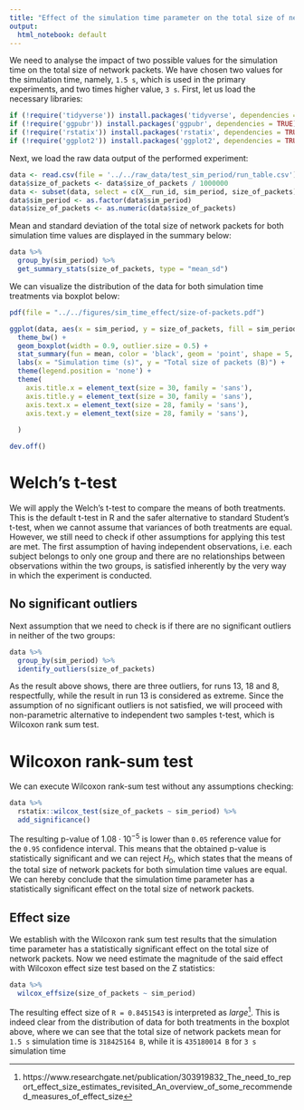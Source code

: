 ```yaml
---
title: "Effect of the simulation time parameter on the total size of network packets"
output:
  html_notebook: default
---
```


We need to analyse the impact of two possible values for the simulation time on the total size of network packets. We have chosen two values for the simulation time, namely, `1.5 s`, which is used in the primary experiments, and two times higher value, `3 s`. First, let us load the necessary libraries:
```r
if (!require('tidyverse')) install.packages('tidyverse', dependencies = TRUE); library('tidyverse')
if (!require('ggpubr')) install.packages('ggpubr', dependencies = TRUE); library('ggpubr')
if (!require('rstatix')) install.packages('rstatix', dependencies = TRUE); library('rstatix')
if (!require('ggplot2')) install.packages('ggplot2', dependencies = TRUE); library('ggplot2')
```

Next, we load the raw data output of the performed experiment:
```r
data <- read.csv(file = '../../raw_data/test_sim_period/run_table.csv')
data$size_of_packets <- data$size_of_packets / 1000000
data <- subset(data, select = c(X__run_id, sim_period, size_of_packets))
data$sim_period <- as.factor(data$sim_period)
data$size_of_packets <- as.numeric(data$size_of_packets)
```

Mean and standard deviation of the total size of network packets for both simulation time values are displayed in the summary below:
```r
data %>%
  group_by(sim_period) %>%
  get_summary_stats(size_of_packets, type = "mean_sd")
```

We can visualize the distribution of the data for both simulation time treatments via boxplot below:
```r
pdf(file = "../../figures/sim_time_effect/size-of-packets.pdf")

ggplot(data, aes(x = sim_period, y = size_of_packets, fill = sim_period)) +
  theme_bw() + 
  geom_boxplot(width = 0.9, outlier.size = 0.5) + 
  stat_summary(fun = mean, color = 'black', geom = 'point', shape = 5, size = 1.5) +
  labs(x = "Simulation time (s)", y = "Total size of packets (B)") +
  theme(legend.position = 'none') +
  theme(
    axis.title.x = element_text(size = 30, family = 'sans'),
    axis.title.y = element_text(size = 30, family = 'sans'),
    axis.text.x = element_text(size = 28, family = 'sans'),
    axis.text.y = element_text(size = 28, family = 'sans'),
    
  )

dev.off()
```

# Welch's t-test

We will apply the Welch's t-test to compare the means of both treatments. This is the default t-test in R and the safer alternative to standard Student's t-test, when we cannot assume that variances of both treatments are equal. However, we still need to check if other assumptions for applying this test are met. The first assumption of having independent observations, i.e. each subject belongs to only one group and there are no relationships between observations within the two groups, is satisfied inherently by the very way in which the experiment is conducted.

## No significant outliers

Next assumption that we need to check is if there are no significant outliers in neither of the two groups:
```r
data %>% 
  group_by(sim_period) %>%
  identify_outliers(size_of_packets)
```

As the result above shows, there are three outliers, for runs 13, 18 and 8, respectfully, while the result in run 13 is considered as extreme. Since the assumption of no significant outliers is not satisfied, we will proceed with non-parametric alternative to independent two samples t-test, which is Wilcoxon rank sum test.

# Wilcoxon rank-sum test

We can execute Wilcoxon rank-sum test without any assumptions checking:

```r
data %>%
  rstatix::wilcox_test(size_of_packets ~ sim_period) %>%
  add_significance()
```
The resulting p-value of $1.08 \cdot 10^{-5}$ is lower than `0.05` reference value for the `0.95` confidence interval. This means that the obtained p-value is statistically significant and we can reject $H_0$, which states that the means of the total size of network packets for both simulation time values are equal. We can hereby conclude that the simulation time parameter has a statistically significant effect on the total size of network packets.

## Effect size

We establish with the Wilcoxon rank sum test results that the simulation time parameter has a statistically significant effect on the total size of network packets. Now we need estimate the magnitude of the said effect with Wilcoxon effect size test based on the Z statistics:
```r
data %>%
  wilcox_effsize(size_of_packets ~ sim_period)
```
The resulting effect size of `R = 0.8451543` is interpreted as _large_^[https://www.researchgate.net/publication/303919832_The_need_to_report_effect_size_estimates_revisited_An_overview_of_some_recommended_measures_of_effect_size]. This is indeed clear from the distribution of data for both treatments in the boxplot above, where we can see that the total size of network packets mean for `1.5 s` simulation time is `318425164 B`, while it is `435180014 B` for `3 s` simulation time 
